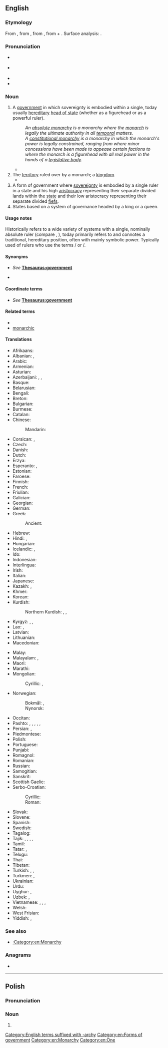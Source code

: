 ==English==
{{wikipedia}}

===Etymology===
From {{uder|en|fro|monarchie}}, from {{uder|en|LL.|monarchia}}, from {{uder|en|grc|μοναρχία}}, from {{m|grc|μόνος||only}} + {{m|grc|ἀρχή||power, authority}}. Surface analysis: {{confix|en|mon|t1=one”, “single|archy|t2=rule”, “command}}.

===Pronunciation===
* {{a|RP}} {{IPA|en|/ˈmɒnəki/}}
* {{a|GA}} {{IPA|en|/ˈmɑnɚki/}}
* {{audio|en|en-us-monarchy.ogg|Audio (US)}}
* {{hyph|en|mon|ar|chy}}

===Noun===
{{en-noun|~}}

# A [[government]] in which sovereignty is embodied within a single, today usually [[hereditary]] [[head of state]] (whether as a figurehead or as a powerful ruler).
#: ''An [[absolute monarchy]] is a monarchy where the [[monarch]] is legally the ultimate authority in all [[temporal]] matters.''
#: ''A [[constitutional monarchy]] is a monarchy in which the monarch's power is legally constrained, ranging from where minor concessions have been made to appease certain factions to where the monarch is a figurehead with all real power in the hands of a [[legislative body]].''
#* {{RQ:Marlowe Tamburlaine|1|II|i|url=https://books.google.com/books?id=0HFGOmnsvAMC&pg=PP30|He that with ſhepheards and a litle ſpoyle,<br>Durſt in diſdaine of wrong and tyrannie,<br>Defend his freedome gainſt a '''Monarchie''':<br>What will he doe ſupported by a king?}}
# The [[territory]] ruled over by a monarch; a [[kingdom]].
#* {{RQ:Shakespeare Richard 3|I|iv|passage=What scourge for perjury / Can this dark '''monarchy''' afford false Clarence?}}
# A form of government where [[sovereignty]] is embodied by a single ruler in a state and his high [[aristocracy]] representing their separate divided lands within the [[state]] and their low aristocracy representing their separate divided [[fiefs]].
# States based on a system of governance headed by a king or a queen.

====Usage notes====
Historically refers to a wide variety of systems with a single, nominally absolute ruler (compare {{m|en|autocracy}}, {{m|en|dictatorship}}), today primarily refers to and connotes a traditional, hereditary position, often with mainly symbolic power. Typically used of rulers who use the terms {{m|en|king}}/{{m|en|queen}} or {{m|en|emperor}}/{{m|en|empress}}.

====Synonyms====
* {{sense|rule}} ''See'' '''[[Thesaurus:government]]'''
* {{sense|state}} {{l|en|kingdom}}

====Coordinate terms====
* ''See'' '''[[Thesaurus:government]]'''

====Related terms====
* {{l|en|monarch}}
* [[monarchic]]

====Translations====
{{trans-top|form of government with a hereditary head of state}}
* Afrikaans: {{t|af|monargie}}
* Albanian: {{t+|sq|mbretëri|f}}, {{t+|sq|monarki|f}}
* Arabic: {{t|ar|مَلِكِيَّة|f}}
* Armenian: {{t+|hy|միապետություն}}
* Asturian: {{t+|ast|monarquía|f}}
* Azerbaijani: {{t+|az|monarxiya}}, {{t|az|padşahlıq}}, {{t|az|sultanlıq}}
* Basque: {{t|eu|monarkia}}
* Belarusian: {{t|be|мана́рхія|f}}
* Bengali: {{t|bn|রাজতন্ত্র}}
* Breton: {{t|br|unpenniezh|f}}
* Bulgarian: {{t+|bg|мона́рхия|f}}
* Burmese: {{t|my|မင်း၏အစိုးရခြင်း}}
* Catalan: {{t+|ca|monarquia|f}}
* Chinese:
*: Mandarin: {{t+|cmn|君主制|tr=jūnzhǔzhì}}
* Corsican: {{t|co|munarchia|f}}, {{t|co|monarchia|f}}
* Czech: {{t+|cs|monarchie|f}}
* Danish: {{t+|da|monarki|n}}
* Dutch: {{t+|nl|monarchie|f}}
* Erzya: {{t|myv|вейкинязорчи}}
* Esperanto: {{t|eo|monarkio}}, {{t|eo|monarĥio}}
* Estonian: {{t+|et|monarhia}}
* Faroese: {{t|fo|kongsveldi}}
* Finnish: {{t+|fi|monarkia}}
* French: {{t+|fr|monarchie|f}}
* Friulian: {{t|fur|monarchie|f}}
* Galician: {{t+|gl|monarquía|f}}
* Georgian: {{t+|ka|მონარქია}}
* German: {{t+|de|Monarchie|f}}
* Greek: {{t+|el|μοναρχία|f}}
*: Ancient: {{t|grc|μοναρχία|f}}
* Hebrew: {{t+|he|מוֹנַרְכְיָה|f|tr=monárkhia}}
* Hindi: {{t|hi|राजतन्त्र|m}}, {{t+|hi|बादशाहत|f}}
* Hungarian: {{t+|hu|monarchia}}
* Icelandic: {{t|is|konungsríki}}, {{t+|is|konungdæmi}}
* Ido: {{t+|io|monarkio}}
* Indonesian: {{t+|id|monarki}}
* Interlingua: {{t|ia|monarchia}}
* Irish: {{t|ga|monarcacht|f}}
* Italian: {{t+|it|monarchia|f}}
* Japanese: {{t|ja|君主制|tr=くんしゅせい, kunshusei}}
* Kazakh: {{t+|kk|монархия}}, {{t|kk|патшалық}}
* Khmer: {{t+|km|រាជាធិបតេយ្យ}}
* Korean: {{t+|ko|군주제(君主制)}}
* Kurdish:
*: Northern Kurdish: {{t+|kmr|monarşî}}, {{t+|kmr|padîşahî}}, {{t+|kmr|keyîtî}}
* Kyrgyz: {{t|ky|монархия}}, {{t|ky|падышалык}}, {{t|ky|жекебийлик}}
* Lao: {{t|lo|ຣາຊາທິປະໄຕ}}, {{t|lo|ລາຊາທິປະໄຕ}}
* Latvian: {{t|lv|monarhija|f}}
* Lithuanian: {{t+|lt|monarchija|f}}
* Macedonian: {{t|mk|монархија|f}}
{{trans-mid}}
* Malay: {{t|ms|monarki}}
* Malayalam: {{t|ml|രാജവാഴ്ച}}, {{t|ml|രാജാധിപത്യം}}
* Maori: {{t|mi|arikitanga}}
* Marathi: {{t|mr|राजेशाही}}
* Mongolian:
*: Cyrillic: {{t|mn|эзэн хаант улс}}, {{t+|mn|хаант засаг}}
* Norwegian:
*: Bokmål: {{t+|no|monarki|n}}, {{t+|no|kongedømme|n}}
*: Nynorsk: {{t|nn|monarki|n}}
* Occitan: {{t+|oc|monarquia|f}}
* Pashto: {{t+|ps|پاچايي|f|tr=pāčāyi}}, {{t|ps|بادشاهي|f|tr=bādšāhi}}, {{t+|ps|باچاهي|f|tr=bāčāhi}}, {{t|ps|باچايي|f|tr=bāčāyi}}, {{t|ps|پاچاهي|f|tr=pāčāhi}}, {{t+|ps|سلطنت|m|tr=sәltanat, soltanat}}
* Persian: {{t+|fa|سلطنت|tr=saltanat}}, {{t+|fa|پادشاهی|tr=pâdešâhi, pâdšâhi}}
* Piedmontese: {{t-needed|pms}}
* Polish: {{t+|pl|monarchia|f}}
* Portuguese: {{t+|pt|monarquia|f}}
* Punjabi: {{t|pa|ਬਾਦਸ਼ਾਹੀ}}
* Romagnol: {{t-needed|rgn}}
* Romanian: {{t+|ro|monarhie|f}}
* Russian: {{t+|ru|мона́рхия|f}}
* Samogitian: {{t|sgs|muonarkėjė|f}}
* Sanskrit: {{t+|sa|एकप्रभुत्व|n}}
* Scottish Gaelic: {{t|gd|monarcachd|f}}
* Serbo-Croatian:
*: Cyrillic: {{t|sh|мона̀рхија|f}}
*: Roman: {{t+|sh|monàrhija|f}}
* Slovak: {{t|sk|monarchia|f}}
* Slovene: {{t+|sl|monarhija|f}}
* Spanish: {{t+|es|monarquía|f}}
* Swedish: {{t+|sv|monarki|c}}
* Tagalog: {{t|tl|monarkiya}}
* Tajik: {{t|tg|салтанат}}, {{t|tg|монархия}}, {{t|tg|хокимияти мутлақа}}, {{t|tg|подшоҳӣ}}, {{t|tg|подишоҳӣ}}
* Tamil: {{t+|ta|முடியாட்சி}}
* Tatar: {{t|tt|монархия}}, {{t+|tt|патшалык}}
* Telugu: {{t+|te|రాచరికం}}
* Thai: {{t+|th|ราชาธิปไตย}}
* Tibetan: {{t|bo|རྒྱལ་སྲིད}}
* Turkish: {{t+|tr|monarşi}}, {{t+|tr|padişahlık}}, {{t+|tr|sultanlık}}
* Turkmen: {{t|tk|monarhiýa}}, {{t|tk|patyşalyk}}
* Ukrainian: {{t|uk|мона́рхія|f}}
* Urdu: {{t|ur|بادْشاہَت|f|tr=bādśāhat}}
* Uyghur: {{t|ug|پادىشاھلىق}}, {{t|ug|پادىشالىق}}
* Uzbek: {{t+|uz|monarxiya}}, {{t+|uz|podshohlik}}
* Vietnamese: {{t+|vi|quân chủ}}, {{t|vi|chế độ quân chủ}}, {{t|vi|nền quân chủ}}, {{t|vi|君主制}}
* Welsh: {{t|cy|archdeyrnieath|f}}
* West Frisian: {{t|fy|monargy}}
* Yiddish: {{t|yi|קעניגרייך|n}}, {{t|yi|מאָנאַרכיע|f}}
{{trans-bottom}}

===See also===
* [[:Category:en:Monarchy]]

===Anagrams===
* {{anagrams|en|a=achmnory|nomarchy}}

[[Category:English terms suffixed with -archy]]
[[Category:en:Forms of government]]
[[Category:en:Monarchy]]
[[Category:en:One]]

----

==Polish==

===Pronunciation===
{{pl-p}}

===Noun===
{{head|pl|noun form}}

# {{inflection of|pl|monarcha||gen|s}}